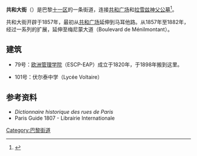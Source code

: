 {{Infobox street
| name = 共和大街<br />{{lang|fr|Avenue de la République}}
| image = Place de la Republique - Avenue de la République.jpg
| image_size = 
| image_alt = 
| caption = 
| map_type = France Paris
| map_size = 265
| coordinates = 
| arrondissement = [[巴黎十一區|十一區]]
| quarter = 
| terminus_a = [[共和廣場_(巴黎)|共和廣場]]
| terminus_b = [[拉雪茲神父公墓|拉雪茲神父公墓]]
| length = {{convert|1600|m|abbr=on}}
| width = {{convert|30|m|abbr=on}}
| completion_date = 1857年
| inauguration_label = 命名
| inauguration_date = 
}}

'''共和大街'''（{{lang-fr|Avenue de la République}}）是巴黎[[巴黎十一区|十一区]]的一条街道，连接[[共和广场_(巴黎)|共和广场]]和[[拉雪兹神父公墓|拉雪兹神父公墓]]<ref>{{Cite web |url=http://www.mairie11.paris.fr/mairie11/jsp/site/Portal.jsp?page_id=47 |title=Histoire du XI{{e}} arrondissement |accessdate=2009-04-06 |archive-date=2014-12-29 |archive-url=https://web.archive.org/web/20141229190702/http://www.mairie11.paris.fr/mairie11/jsp/site/Portal.jsp?page_id=47 |dead-url=no }}</ref>。 
  
共和大街开辟于1857年，最初从[[共和广场_(巴黎)|共和广场]]延伸到马耳他路。从1857年至1882年，经过一系列的扩展，延伸至梅尼蒙大道（Boulevard de Ménilmontant）。

== 建筑 ==
* 79号：[[欧洲管理学院|欧洲管理学院]]（ESCP-EAP）成立于1820年，于1898年搬到这里。 

*101号：伏尔泰中学（Lycée Voltaire）

== 参考资料 ==
* ''Dictionnaire historique des rues de Paris''
* Paris Guide 1807 - Librairie Internationale
<references />

[[Category:巴黎街道|Category:巴黎街道]]